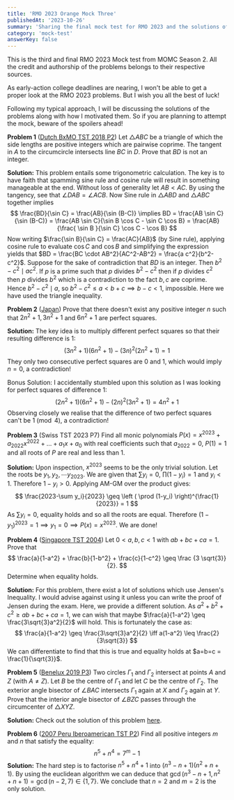 ```yaml
--- 
title: 'RMO 2023 Orange Mock Three'
publishedAt: '2023-10-26'
summary: 'Sharing the final mock test for RMO 2023 and the solutions of all the problems'
category: 'mock-test'
answerKey: false
---
```


This is the third and final RMO 2023 Mock test from MOMC Season 2. All the credit and authorship of the problems belongs to their respective sources.

As early-action college deadlines are nearing, I won't be able to get a proper look at the RMO 2023 problems. But I wish you all the best of luck!

Following my typical approach, I will be discussing the solutions of the problems along with how I motivated them. So if you are planning to attempt the mock, beware of the spoilers ahead!

**Problem 1** ([Dutch BxMO TST 2018 P2](https://artofproblemsolving.com/community/c6h1887617p12867749)) Let $\triangle ABC$ be a triangle of which the side lengths are positive integers which are pairwise coprime. The tangent in $A$ to the circumcircle intersects line $BC$ in $D$. Prove that $BD$ is not an integer.

**Solution:** This problem entails some trigonometric calculation. The key is to have faith that spamming sine rule and cosine rule will result in something manageable at the end. Without loss of generality let $AB < AC$. By using the tangency, see that $\angle DAB = \angle ACB$. Now Sine rule in $\triangle ABD$ and $\triangle ABC$ together implies 
$$
\frac{BD}{\sin C} = \frac{AB}{\sin (B-C)} \implies BD = \frac{AB \sin C}{\sin (B-C)} = \frac{AB \sin C}{\sin B \cos C - \sin C \cos B} = \frac{AB}{\frac{ \sin B }{\sin C} \cos C - \cos B}
$$
Now writing $\frac{\sin B}{\sin C} = \frac{AC}{AB}$ (by Sine rule), applying cosine rule to evaluate $\cos C$ and $\cos B$ and simplifying the expression yields that $BD = \frac{BC \cdot AB^2}{AC^2-AB^2} = \frac{a c^2}{b^2-c^2}$.
Suppose for the sake of contradiction that $BD$ is an integer. Then $b^2-c^2 \mid ac^2$. If $p$ is a prime such that $p$ divides $b^2-c^2$ then if $p$ divides $c^2$ then $p$ divides $b^2$ which is a contradiction to the fact $b,c$ are coprime. Hence $b^2-c^2 \mid a$, so $b^2-c^2 \leq a < b +c \implies b -c < 1$, impossible. Here we have used the triangle inequality.


**Problem 2** ([Japan](https://artofproblemsolving.com/community/c6h23649p150539)) Prove that there doesn't exist any positive integer $n$ such that $2n^2+1,3n^2+1$ and $6n^2+1$ are perfect squares.

**Solution:** The key idea is to multiply different perfect squares so that their resulting difference is $1$:
$$
(3n^2+1)(6n^2+1) - (3n)^2(2n^2+1) = 1
$$
They only two consecutive perfect squares are $0$ and $1$, which would imply $n=0$, a contradiction!

Bonus Solution: I accidentally stumbled upon this solution as I was looking for perfect squares of difference $1$:
$$
(2n^2+1)(6n^2+1) - (2n)^2(3n^2+1) = 4n^2+1
$$
Observing closely we realise that the difference of two perfect squares can't be $1 \pmod 4$, a contradiction!

**Problem 3** (Swiss TST 2023 P7) Find all monic polynomials $P(x)=x^{2023}+a_{2022}x^{2022}+\ldots+a_1x+a_0$ with real coefficients such that $a_{2022}=0$, $P(1)=1$ and all roots of $P$ are real and less than $1$.

**Solution:** Upon inspection, $x^{2023}$ seems to be the only trivial solution. Let the roots be $y_1,y_2, \cdots y_{2023}$. We are given that $\sum y_i = 0$, $\prod (1-y_i) = 1$ and $y_i < 1$. Therefore $1-y_i > 0$. Applying AM-GM over the product gives:
$$
\frac{2023-\sum y_i}{2023} \geq \left ( \prod (1-y_i) \right)^{\frac{1}{2023}} = 1
$$
As $\sum y_i = 0$, equality holds and so all the roots are equal. Therefore $(1-y_1)^{2023} = 1 \implies y_1 = 0 \implies P(x) = x^{2023}$. We are done!

**Problem 4** ([Singapore TST 2004](https://artofproblemsolving.com/community/c6h5644p18401)) Let $0 < a, b, c < 1$ with $ab + bc + ca = 1$. Prove that 
$$
\frac{a}{1-a^2} + \frac{b}{1-b^2} + \frac{c}{1-c^2} \geq \frac {3 \sqrt{3}}{2}.
$$Determine when equality holds.

**Solution:** For this problem, there exist a lot of solutions which use Jensen's Inequality. I would advise against using it unless you can write the proof of Jensen during the exam. Here, we provide a different solution. As $a^2 + b^2 + c^2 \geq ab + bc + ca = 1$, we can wish that maybe $\frac{a}{1-a^2} \geq \frac{3\sqrt{3}a^2}{2}$ will hold. This is fortunately the case as:
$$
\frac{a}{1-a^2} \geq \frac{3\sqrt{3}a^2}{2} \iff a(1-a^2) \leq \frac{2}{3\sqrt{3}} 
$$
We can differentiate to find that this is true and equality holds at $a=b=c = \frac{1}{\sqrt{3}}$.

**Problem 5** ([Benelux 2019 P3](https://artofproblemsolving.com/community/c6h1829780p12248262)) Two circles $\Gamma_1$ and $\Gamma_2$ intersect at points $A$ and $Z$ (with $A\neq Z$). Let $B$ be the centre of $\Gamma_1$ and let $C$ be the centre of $\Gamma_2$. The exterior angle bisector of $\angle{BAC}$ intersects $\Gamma_1$ again at $X$ and $\Gamma_2$ again at $Y$. Prove that the interior angle bisector of $\angle{BZC}$ passes through the circumcenter of $\triangle{XYZ}$.

**Solution:** Check out the solution of this problem [here](https://artofproblemsolving.com/community/c6h1829780p27300326).


**Problem 6** ([2007 Peru Iberoamerican TST P2](https://artofproblemsolving.com/community/c6h3068431p27691386)) Find all positive integers $m$ and $n$ that satisfy the equality: 
$$
n^5+n^4=7^m-1
$$
**Solution:** The hard step is to factorise $n^5+n^4+1$ into $(n^3-n+1)(n^2+n+1)$. By using the euclidean algorithm we can deduce that $\gcd(n^3-n+1, n^2+n+1) = \gcd(n-2,7) \in \{1,7\}$. We conclude that $n=2$ and $m=2$ is the only solution.